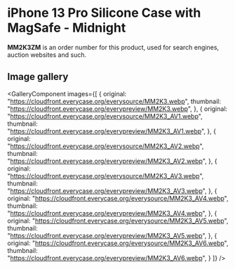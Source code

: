 
# iPhone 13 Pro Silicone Case with MagSafe - Midnight

<Callout type='info' emoji='👉🏻'>**MM2K3ZM** is an order number for this product, used for search engines, auction websites and such.</Callout>

## Image gallery

<GalleryComponent
    images={[
      {
        original: "https://cloudfront.everycase.org/everysource/MM2K3.webp",
        thumbnail: "https://cloudfront.everycase.org/everypreview/MM2K3.webp",
      },
      {
        original: "https://cloudfront.everycase.org/everysource/MM2K3_AV1.webp",
        thumbnail: "https://cloudfront.everycase.org/everypreview/MM2K3_AV1.webp",
      },
      {
        original: "https://cloudfront.everycase.org/everysource/MM2K3_AV2.webp",
        thumbnail: "https://cloudfront.everycase.org/everypreview/MM2K3_AV2.webp",
      },
      {
        original: "https://cloudfront.everycase.org/everysource/MM2K3_AV3.webp",
        thumbnail: "https://cloudfront.everycase.org/everypreview/MM2K3_AV3.webp",
      },
      {
        original: "https://cloudfront.everycase.org/everysource/MM2K3_AV4.webp",
        thumbnail: "https://cloudfront.everycase.org/everypreview/MM2K3_AV4.webp",
      },
      {
        original: "https://cloudfront.everycase.org/everysource/MM2K3_AV5.webp",
        thumbnail: "https://cloudfront.everycase.org/everypreview/MM2K3_AV5.webp",
      },
      {
        original: "https://cloudfront.everycase.org/everysource/MM2K3_AV6.webp",
        thumbnail: "https://cloudfront.everycase.org/everypreview/MM2K3_AV6.webp",
      }
    ]}
  />
